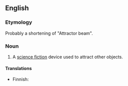==English==

===Etymology===
Probably a shortening of "Attractor beam".

===Noun===
{{en-noun|head=[[tractor]] [[beam]]}}
# A [[science fiction]] device used to attract other objects.

====Translations====
{{trans-top|science fiction device}}
* Finnish: {{t-|fi|vetosäde}}
{{trans-mid}}
{{trans-bottom}}